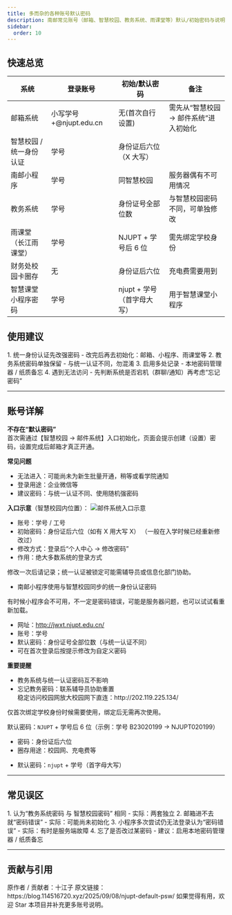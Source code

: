 ```yaml
---
title: 多而杂的各种账号默认密码
description: 南邮常见账号（邮箱、智慧校园、教务系统、雨课堂等）默认/初始密码与说明
sidebar:
  order: 10
---
```





## 快速总览

| 系统 | 登录账号 | 初始/默认密码 | 备注 |
| ---- | -------- | -------------  | ---- |
| 邮箱系统 | 小写学号+\@njupt.edu.cn | 无(首次自行设置)  | 需先从“智慧校园 → 邮件系统”进入初始化 |
| 智慧校园 / 统一身份认证 | 学号 | 身份证后六位（X 大写）  |  |
| 南邮小程序 | 学号 | 同智慧校园  | 服务器偶有不可用情况 |
| 教务系统 | 学号 | 身份证号全部位数  | 与智慧校园密码不同，可单独修改 |
| 雨课堂（长江雨课堂） | 学号 | NJUPT + 学号后 6 位  | 需先绑定学校身份 |
| 财务处校园卡圈存 | 无 | 身份证后六位  | 充电费需要用到 |
| 智慧课堂小程序密码 | 学号 | njupt + 学号（首字母大写）  | 用于智慧课堂小程序 |

## 使用建议

<Steps>
1. 统一身份认证先改强密码
   - 改完后再去初始化：邮箱、小程序、雨课堂等
2. 教务系统密码单独保留
   - 与统一认证不同，勿混淆
3. 启用多处记录
   - 本地密码管理器 / 纸质备忘
4. 遇到无法访问
   - 先判断系统是否宕机（群聊/通知）再考虑“忘记密码”
</Steps>

---

## 账号详解

<Tabs>
  <TabItem label="邮箱">
  
  **不存在“默认密码”**  
  首次需通过【智慧校园 → 邮件系统】入口初始化，页面会提示创建（设置）密码，设置完成后邮箱才真正开通。  

  **常见问题**
  - 无法进入：可能尚未为新生批量开通，稍等或看学院通知  
  - 登录用途：企业微信等  
  - 建议密码：与统一认证不同、使用随机强密码  

  **入口示意**（智慧校园内位置）：
  ![邮件系统入口示意](@assets/docs/freshman/njupt_default_psw/邮件系统在智慧校园的位置.webp)

  </TabItem>

  <TabItem label="智慧校园/统一认证">

  - 账号：学号 / 工号  
  - 初始密码：身份证后六位（如有 X 用大写 X）  （一般在入学时候已经重新修改过）
  - 修改方式：登录后“个人中心 → 修改密码”  
  - 作用：绝大多数系统的登录方式 

  <Aside type="caution">
  修改一次后请记录；统一认证被锁定可能需辅导员或信息化部门协助。
  </Aside>

  </TabItem>

  <TabItem label="小程序">
  
  - 南邮小程序使用与智慧校园同步的统一身份认证密码  

  <Aside type="tip">
  有时候小程序会不可用，不一定是密码错误，可能是服务器问题，也可以试试看重新加载。
  </Aside>

  </TabItem>

  <TabItem label="教务系统">
  
  - 网址：http://jwxt.njupt.edu.cn/  
  - 账号：学号  
  - 默认密码：身份证号全部位数（与统一认证不同）  
  - 可在首次登录后按提示修改为自定义密码  

  **重要提醒**
  - 教务系统与统一认证密码互不影响  
  - 忘记教务密码：联系辅导员协助重置  
    <Aside type="tip">
    稳定访问校园网放大校园网下直连：http://202.119.225.134/
    </Aside>

  </TabItem>

  <TabItem label="雨课堂">
  
  仅首次绑定学校身份时候需要使用，绑定后无需再次使用。

  默认密码：`NJUPT` + 学号后 6 位（示例：学号 B23020199 → NJUPT020199）  

  </TabItem>

  <TabItem label="校园卡圈存">

  - 密码：身份证后六位  
  - 圈存用途：校园网、充电费等  

  </TabItem>

  <TabItem label="智慧课堂小程序">

  - 默认密码：`njupt` + 学号（首字母大写）  
  
  </TabItem>


</Tabs>

---

## 常见误区

<Steps>
1. 认为“教务系统密码 与 智慧校园密码” 相同
   - 实际：两套独立
2. 邮箱进不去就“密码错误”
   - 实际：可能尚未初始化
3. 小程序多次尝试仍无法登录认为“密码错误”
   - 实际：有时是服务端故障
4. 忘了是否改过某密码
   - 建议：启用本地密码管理器 / 纸质备忘
</Steps>

---

## 贡献与引用

<Aside type="tip">
原作者 / 贡献者：十江子  
原文链接：https://blog.114516720.xyz/2025/09/08/njupt-default-psw/  
如果觉得有用，欢迎 Star 本项目并补充更多账号说明。
</Aside>
